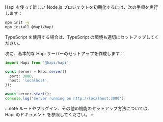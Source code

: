 Hapi を使って新しい Node.js プロジェクトを初期化するには、次の手順を実行します：

```bash
npm init -y
npm install @hapi/hapi
```

TypeScript を使用する場合は、TypeScript の環境も適切にセットアップしてください。

次に、基本的な Hapi サーバーのセットアップを作成します：

```ts title="app.ts"
import Hapi from '@hapi/hapi';

const server = Hapi.server({
  port: 3000,
  host: 'localhost',
});

await server.start();
console.log('Server running on http://localhost:3000');
```

:::note
ルートやプラグイン、その他の機能のセットアップ方法については、 Hapi のドキュメント を参照してください。
:::
